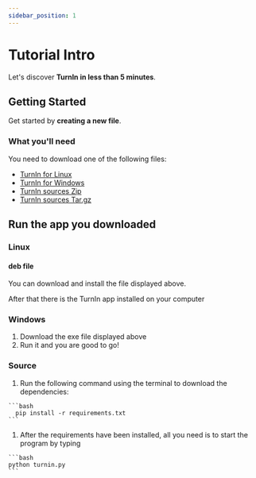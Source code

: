 ```yaml
---
sidebar_position: 1
---
```


# Tutorial Intro

Let's discover **TurnIn in less than 5 minutes**.

## Getting Started

Get started by **creating a new file**.


### What you'll need

You need to download one of the following files:
- [TurnIn for Linux](https://github.com/porfanid/TurnIn/releases/download/version3.1/turnin.deb)
- [TurnIn for Windows](https://github.com/porfanid/TurnIn/releases/download/version3.1/turnin.exe)
- [TurnIn sources Zip](https://github.com/porfanid/TurnIn/archive/refs/tags/version3.1.zip)
- [TurnIn sources Tar.gz](https://github.com/porfanid/TurnIn/archive/refs/tags/version3.1.tar.gz)


## Run the app you downloaded

### Linux

  #### deb file
  You can download and install the file displayed above.

  After that there is the TurnIn app installed on your computer
  
### Windows
  1. Download the exe file displayed above
  2. Run it and you are good to go!

### Source
  1. Run the following command using the terminal to download the dependencies:

    ```bash
      pip install -r requirements.txt
    ```
    
  1. After the requirements have been installed, all you need is to start the program by typing

    ```bash
    python turnin.py
    ```
